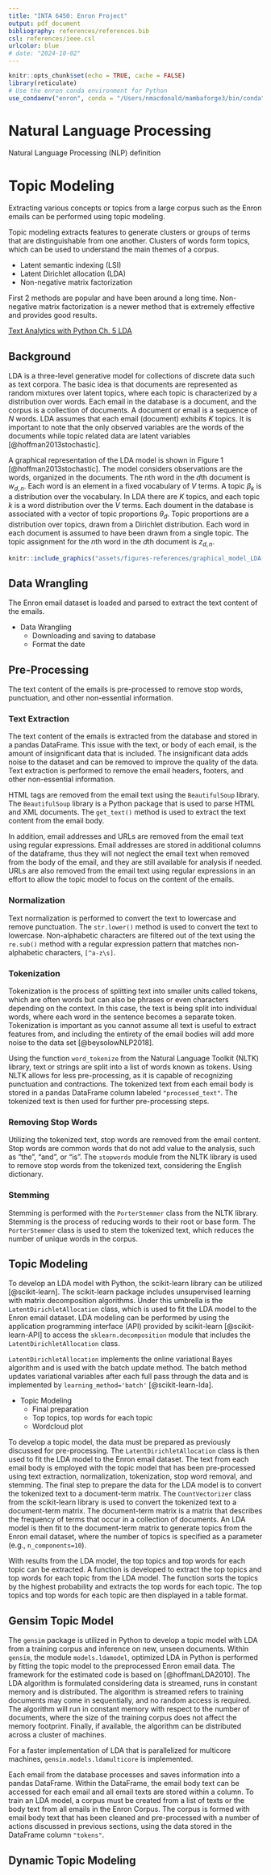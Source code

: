 ```yaml
---
title: "INTA 6450: Enron Project"
output: pdf_document
bibliography: references/references.bib
csl: references/ieee.csl
urlcolor: blue
# date: "2024-10-02"
---
```


```r
knitr::opts_chunk$set(echo = TRUE, cache = FALSE)
library(reticulate)
# Use the enron conda environment for Python
use_condaenv("enron", conda = "/Users/nmacdonald/mambaforge3/bin/conda")
```

# Natural Language Processing

Natural Language Processing (NLP) definition 

# Topic Modeling

Extracting various concepts or topics from a large corpus such as the Enron emails can be performed using topic modeling.

Topic modeling extracts features to generate clusters or groups of terms that are distinguishable from one another.
Clusters of words form topics, which can be used to understand the main themes of a corpus.

- Latent semantic indexing (LSI)
- Latent Dirichlet allocation (LDA)
- Non-negative matrix factorization

First 2 methods are popular and have been around a long time.
Non-negative matrix factorization is a newer method that is extremely effective and provides good results.

[Text Analytics with Python Ch. 5 LDA](https://learning.oreilly.com/library/view/text-analytics-with/9781484223871/A427287_1_En_5_Chapter.html)




## Background

LDA is a three-level generative model for collections of discrete data such as text corpora.
The basic idea is that documents are represented as random mixtures over latent topics, 
where each topic is characterized by a distribution over words.
Each email in the database is a document, and the corpus is a collection of documents.
A document or email is a sequence of $N$ words.
LDA assumes that each email (document) exhibits $K$ topics.
It is important to note that the only observed variables are the words of the documents while 
topic related data are latent variables [@hoffman2013stochastic].

A graphical representation of the LDA model 
is shown in Figure 1 [@hoffman2013stochastic].
The model considers observations are the words, organized in the documents.
The $n$th word in the $d$th document is $w_{d,n}$.
Each word is an element in a fixed vocabulary of $V$ terms.
A topic $\beta_k$ is a distribution over the vocabulary.
In LDA there are $K$ topics, and each topic $k$ is a word distribution over the $V$ terms.
Each doument in the database is associated with a vector of topic proportions $\theta_d$.
Topic proportions are a distribution over topics, drawn from a Dirichlet distribution.
Each word in each document is assumed to have been drawn from a single topic.
The topic assignment for the $n$th word in the $d$th document is $z_{d,n}$.

```r
knitr::include_graphics("assets/figures-references/graphical_model_LDA.png")
```

## Data Wrangling

The Enron email dataset is loaded and parsed to extract the text content of the emails.

- Data Wrangling
    - Downloading and saving to database
    - Format the date

## Pre-Processing

The text content of the emails is pre-processed to remove stop words, punctuation, and other non-essential information.

### Text Extraction

The text content of the emails is extracted from the database and stored in a pandas DataFrame.
This issue with the text, or body of each email, is the amount of insignificant data that is included.
The insignificant data adds noise to the dataset and can be removed to improve the quality of the data.
Text extraction is performed to remove the email headers, footers, and other non-essential information.

HTML tags are removed from the email text using the `BeautifulSoup` library.
The `BeautifulSoup` library is a Python package that is used to parse HTML and XML documents.
The `get_text()` method is used to extract the text content from the email body.

In addition, email addresses and URLs are removed from the email text using regular expressions.
Email addresses are stored in additional columns of the dataframe, thus they will not neglect the email text
when removed from the body of the email, and they are still available for analysis if needed.
URLs are also removed from the email text using regular expressions in an effort to allow the topic model
to focus on the content of the emails.

### Normalization

Text normalization is performed to convert the text to lowercase and remove punctuation.
The `str.lower()` method is used to convert the text to lowercase.
Non-alphabetic characters are filtered out of the text using the `re.sub()` method with
a regular expression pattern that matches non-alphabetic characters, `[^a-z\s]`.

### Tokenization

Tokenization is the process of splitting text into smaller units called tokens, 
which are often words but can also be phrases or even characters depending on the context. 
In this case, the text is being split into individual words, where
each word in the sentence becomes a separate token.
Tokenization is important as you cannot assume all text is useful to extract
features from, and including the entirety of the email bodies will add more 
noise to the data set [@beysolowNLP2018].

Using the function `word_tokenize` from the Natural Language Toolkit (NLTK) library,
text or strings are split into a list of words known as tokens.
Using NLTK allows for less pre-processing, as it is capable of recognizing punctuation and contractions.
The tokenized text from each email body is stored in a pandas DataFrame column labeled `"processed_text"`.
The tokenized text is then used for further pre-processing steps.

### Removing Stop Words

Utilizing the tokenized text, stop words are removed from the email content.
Stop words are common words that do not add value to the analysis, such as "the", "and", or "is".
The `stopwords` module from the NLTK library is used to remove stop words from the tokenized text,
considering the English dictionary.

### Stemming

Stemming is performed with the `PorterStemmer` class from the NLTK library.
Stemming is the process of reducing words to their root or base form.
The `PorterStemmer` class is used to stem the tokenized text, which reduces the number of unique words in the corpus.

## Topic Modeling

To develop an LDA model with Python, the scikit-learn library can be utilized [@scikit-learn].
The scikit-learn package includes unsupervised learning with matrix decomposition algorithms.
Under this umbrella is the `LatentDirichletAllocation` class, which is used to fit the LDA model to the Enron email dataset.
LDA modeling can be performed by using the application programming interface (API) provided by scikit-learn [@scikit-learn-API]
to access the `sklearn.decomposition` module that includes the `LatentDirichletAllocation` class.

`LatentDirichletAllocation` implements the online variational Bayes algorithm and is used with the batch update method. 
The batch method updates variational variables after each full pass through the data and is implemented by 
`learning_method='batch'` [@scikit-learn-lda].

- Topic Modeling
    - Final preparation
    - Top topics, top words for each topic
    - Wordcloud plot

To develop a topic model, the data must be prepared as previously discussed for pre-processing.
The `LatentDirichletAllocation` class is then used to fit the LDA model to the Enron email dataset.
The text from each email body is employed with the topic model that has been pre-processed using 
text extraction, normalization, tokenization, stop word removal, and stemming.
The final step to prepare the data for the LDA model is to convert the tokenized text to a document-term matrix.
The `CountVectorizer` class from the scikit-learn library is used to convert the tokenized text to a document-term matrix.
The document-term matrix is a matrix that describes the frequency of terms that occur in a collection of documents.
An LDA model is then fit to the document-term matrix to generate topics from the Enron email dataset, where
the number of topics is specified as a parameter (e.g., `n_components=10`).

With results from the LDA model, the top topics and top words for each topic can be extracted.
A function is developed to extract the top topics and top words for each topic from the LDA model.
The function sorts the topics by the highest probability and extracts the top words for each topic.
The top topics and top words for each topic are then displayed in a table format.

## Gensim Topic Model

The `gensim` package is utilized in Python to develop a topic model with
LDA from a training corpus and inference on new, unseen documents.
Within `gensim`, the module `models.ldamodel`, optimized LDA in Python is performed by fitting the
topic model to the preprocessed Enron email data.
The framework for the estimated code is based on [@hoffmanLDA2010].
The LDA algorithm is formulated considering data is streamed, 
runs in constant memory and is distributed.
The algorithm is streamed refers to training documents may come in sequentially,
and no random access is required.
The algorithm will run in constant memory with respect to the number of documents,
where the size of the training corpus does not affect the memory footprint.
Finally, if available, the algorithm can be distributed across a cluster of
machines.

For a faster implementation of LDA that is parallelized for multicore machines,
`gensim.models.ldamulticore` is implemented.

Each email from the database processes and saves information into a pandas 
DataFrame.
Within the DataFrame, the email body text can be accessed for each email and
all email texts are stored within a column.
To train an LDA model, a corpus must be created from a list of texts or the
body text from all emails in the Enron Corpus.
The corpus is formed with email body text that has been cleaned and 
pre-processed with a number of actions discussed in previous sections, using
the data stored in the DataFrame column `"tokens"`.




## Dynamic Topic Modeling
